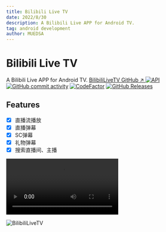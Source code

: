 ```yaml
---
title: Bilibili Live TV
date: 2022/8/30
description: A Bilibili Live APP for Android TV.
tag: android development
author: MUEDSA
---
```



# Bilibili Live TV  
A Bilibili Live APP for Android TV.
[BilibiliLiveTV GitHub ↗ ](https://github.com/MUedsa/BilibiliLiveTV)
[![API](https://img.shields.io/badge/API-26%2B-yellow.svg?style=flat&logo=android)](https://developer.android.com/about/versions/oreo)
[![GitHub commit activity](https://img.shields.io/github/commit-activity/m/MUedsa/BilibiliLiveTV?logo=github)](https://github.com/MUedsa/BilibiliLiveTV/commits/master)
[![CodeFactor](https://www.codefactor.io/repository/github/muedsa/bilibililivetv/badge)](https://www.codefactor.io/repository/github/muedsa/bilibililivetv)
[![GitHub Releases](https://img.shields.io/github/downloads/MUedsa/BilibiliLiveTV/total?logo=github)](https://github.com/MUedsa/BilibiliLiveTV/releases)

## Features  
- [x] 直播流播放
- [X] 直播弹幕
- [X] SC弹幕
- [X] 礼物弹幕
- [X] 搜索直播间、主播

<video controls loop>
  <source src="/videos/bilibililivetv_record1.webm" type="video/webm"/>
</video>

<Image
    src="https://pic1.zhimg.com/v2-ea323557631fe90ab873daa7814bbff5.png"
    alt="BilibiliLiveTV"
    width={1125}
    height={677}
    priority
    className="next-image"/>
